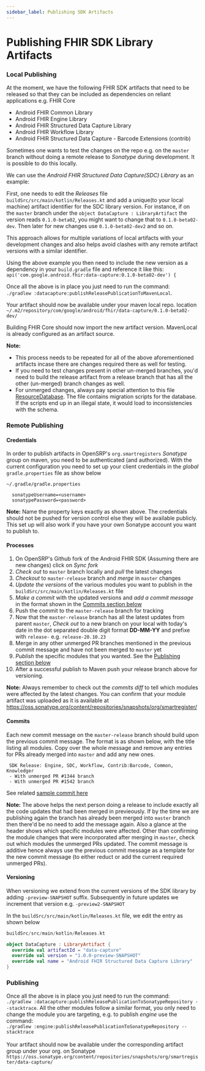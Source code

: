 ```yaml
---
sidebar_label: Publishing SDK Artifacts
---
```


# Publishing FHIR SDK Library Artifacts

### Local Publishing
At the moment, we have the following FHIR SDK artifacts that need to be released so that they can be included as dependencies on reliant applications e.g. FHIR Core

- Android FHIR Common Library
- Android FHIR Engine Library
- Android FHIR Structured Data Capture Library
- Android FHIR Workflow Library
- Android FHIR Structured Data Capture - Barcode Extensions (contrib)

Sometimes one wants to test the changes on the repo e.g. on the `master` branch without doing a remote release to _Sonatype_ during development. It is possible to do this locally.

We can use the _Android FHIR Structured Data Capture(SDC) Library_ as an example:

First,  one needs to edit the _Releases_ file `buildSrc/src/main/kotlin/Releases.kt` and add a unique(to your local machine) artifact identifier for the SDC library version.
For instance, if on the `master` branch under the `object DataCapture : LibraryArtifact` the version reads `0.1.0-beta02`, you might want to change that to `0.1.0-beta02-dev`. Then later for new changes use `0.1.0-beta02-dev2` and so on.

This approach allows for multiple variations of local artifacts with your development changes and also helps avoid clashes with any remote artifact versions with a similar identifier.

Using the above example you then need to include the new version as a dependency in your `build.gradle` file and reference it like this: <br/> `api('com.google.android.fhir:data-capture:0.1.0-beta02-dev') {`

Once all the above is in place you just need to run the command: <br/>
`./gradlew :datacapture:publishReleasePublicationToMavenLocal`. <br/>

Your artifact should now be available under your maven local repo. location `~/.m2/repository/com/google/android/fhir/data-capture/0.1.0-beta02-dev/`

Building FHIR Core should now import the new artifact version. MavenLocal is already configured as an artifact source.

**Note:** 
- This process needs to be repeated for all of the above aforementioned artifacts incase there are changes required there as well for testing. 
- If you need to test changes present in other un-merged branches, you'd need to build the release artifact from a release branch that has all the other (un-merged) branch changes as well.
- For unmerged changes, always pay special attention to this file [ResourceDatabase](https://github.com/google/android-fhir/blob/master/engine/src/main/java/com/google/android/fhir/db/impl/ResourceDatabase.kt). The file contains migration scripts for the database. If the scripts end up in an illegal state, it would load to inconsistencies with the schema.

### Remote Publishing


  #### Credentials
  In order to publish artifacts in OpenSRP's `org.smartregisters` _Sonatype_ group on maven, you need to be authenticated (and authorized). With the current configuration you need to set up your client credentials in the _global_ `gradle.properties` file as show below
  
  ```properties
  ~/.gradle/gradle.properties
  
    sonatypeUsername=<username>
    sonatypePassword=<password>
  ```
  
 **Note:** Name the property keys exactly as shown above. The credentials should not be pushed for version control else they will be available publicly. This set up will also work if you have your own Sonatype account you want to publish to. 
  
  #### Processes

  1. On OpenSRP's Github fork of the Android FHIR SDK (Assuming there are new changes) click on _Sync fork_
  2. _Check out_ to `master` branch locally and _pull_ the latest changes
  3. _Checkout_ to `master-release` branch and _merge_ in `master` changes
  4. _Update the versions_ of the various modules you want to publish in the `buildSrc/src/main/kotlin/Releases.kt` file
  5. _Make a commit_ with the updated versions and _add a commit message_ in the format shown in the [Commits section below](#commits)
  6. Push the commit to the `master-release` branch for tracking
  7. Now that the `master-release` branch has all the latest updates from parent `master`, _Check out_ to a new branch on your local with today's date in the dot separated double digit format **DD-MM-YY** and prefixe with `release-` e.g. `release-20.10.23`
  8. Merge in any other unmerged PR branches mentioned in the previous commit message and have not been merged to `master` yet
  9. _Publish_ the specific modules that you wanted. See the [Publishing section below](#publishing)
  10. After a successful publish to Maven push your release branch above for versioning.

**Note:** Always remember to check out the _commits diff_ to tell which modules were affected by the latest changes. You can confirm that your module artifact was uploaded as it is available at https://oss.sonatype.org/content/repositories/snapshots/org/smartregister/


  #### Commits
  
  Each new commit message on the `master-release` branch should build upon the previous commit message. The format is as shown below, with the title listing all modules.
  Copy over the whole message and remove any entries for PRs already merged into `master` and add any new ones.
  
  ```
   SDK Release: Engine, SDC, Workflow, Contrib:Barcode, Common, Knowledger
   - With unmerged PR #1344 branch
   - With unmerged PR #1542 branch
  ```
See related [sample commit here](https://github.com/google/android-fhir/commit/10e46a0eac5f41b68b5bb1caa87069b83d36c6b1)

 **Note:** The above helps the next person doing a release to include exactly all the code updates that had been merged in previeously. If by the time we are publishing again the branch has already been merged into `master` branch then there'd be no need to add the message again. Also a glance at the header shows which specific modules were affected. Other than confirming the module changes that were incorporated after merging in `master`, check out which modules the unmerged PRs updated. The commit message is additive hence always use the previous commit message as a template for the new commit message (to either reduct or add the current required unmerged PRs).

 ####  Versioning
 When versioning we extend from the current versions of the SDK library by adding `-preview-SNAPSHOT` suffix. Subsequently in future updates we increment that version e.g. `-preview2-SNAPSHOT`
  
 In the `buildSrc/src/main/kotlin/Releases.kt` file, we edit the entry as shown below 

  ```kotlin
  buildSrc/src/main/kotlin/Releases.kt
  
  object DataCapture : LibraryArtifact {
    override val artifactId = "data-capture"
    override val version = "1.0.0-preview-SNAPSHOT"
    override val name = "Android FHIR Structured Data Capture Library"
  }
  ```

  ### Publishing

  Once all the above is in place you just need to run the command: <br/>
`./gradlew :datacapture:publishReleasePublicationToSonatypeRepository --stacktrace`. All the other modules follow a similar format, you only need to change the module you are targeting, e.g. to publish _engine_ use the command: <br/> `./gradlew :engine:publishReleasePublicationToSonatypeRepository --stacktrace`
<br/><br/>
Your artifact should now be available under the corresponding artifact group under your org. on Sonatype <br/> `https://oss.sonatype.org/content/repositories/snapshots/org/smartregister/data-capture/`
